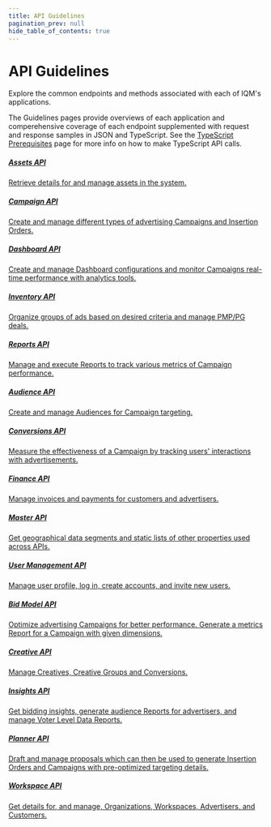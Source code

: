 ```yaml
---
title: API Guidelines
pagination_prev: null
hide_table_of_contents: true
---
```



# API Guidelines

Explore the common endpoints and methods associated with each of IQM's applications.

The Guidelines pages provide overviews of each application and comperehensive coverage of each endpoint supplemented with request and response samples in JSON and TypeScript. See the [TypeScript Prerequisites](/Getting%20Started/Typescript-Prerequisites.mdx) page for more info on how to make TypeScript API calls.

<Columns>
<Column>
  <a class='card' href="Assets-API-Guidelines">
  <Card className='indexCards'>
    <CardHeader>
      <h5><Doc /> Assets API</h5>
    </CardHeader>
    <CardBody>
      Retrieve details for and manage assets in the system.
    </CardBody>
  </Card>
  </a>
  <p />  <a class='card' href="Campaign-API-Guidelines">
    <Card className='indexCards'>
    <CardHeader className='cardHeader'>
      <h5><Doc /> Campaign API</h5>
    </CardHeader>
    <CardBody>
      Create and manage different types of advertising Campaigns and Insertion Orders. 
    </CardBody>
  </Card>
  </a>
    <p /><a class='card' href="Dashboard-API-Guidelines">
      <Card className='indexCards'>
        <CardHeader>
          <h5><Doc /> Dashboard API</h5>
        </CardHeader>
        <CardBody>
          Create and manage Dashboard configurations and monitor Campaigns real-time performance with analytics tools.
        </CardBody>
      </Card>
    </a>
  <p /><a class='card' href="Inventory-API-Guide">
    <Card className='indexCards'>
      <CardHeader>
        <h5><Doc /> Inventory API</h5>
      </CardHeader>
      <CardBody>
        Organize groups of ads based on desired criteria and manage PMP/PG deals.
      </CardBody>
    </Card>
  </a>
  <p /><a class='card' href="Reports-API-Guidelines">
    <Card className='indexCards'>
      <CardHeader>
        <h5><Doc /> Reports API</h5>
      </CardHeader>
      <CardBody>
        Manage and execute Reports to track various metrics of Campaign performance.
      </CardBody>
    </Card>
  </a>
</Column>
<Column>
    <a class='card' href="Audience-API-Guidelines">
    <Card className='indexCards'>
    <CardHeader>
      <h5><Doc /> Audience API</h5>
    </CardHeader>
    <CardBody>
      Create and manage Audiences for Campaign targeting. 
    </CardBody>
  </Card>
  </a>
  <p /><a class='card' href="Conversion-API-Guidelines">
    <Card className='indexCards'>
      <CardHeader>
        <h5><Doc /> Conversions API</h5>
      </CardHeader>
      <CardBody>
        Measure the effectiveness of a Campaign by tracking users' interactions with advertisements.
      </CardBody>
    </Card>
    </a>
  <p /><a class='card' href="Finance-Guidelines">
    <Card className='indexCards'>
      <CardHeader>
        <h5><Doc /> Finance API</h5>
      </CardHeader>
      <CardBody>
        Manage invoices and payments for customers and advertisers.
      </CardBody>
    </Card>
  </a>
  <p /><a class='card' href="Master-API-Guidelines">
    <Card className='indexCards'>
      <CardHeader>
        <h5><Doc /> Master API</h5>
      </CardHeader>
      <CardBody>
        Get geographical data segments and static lists of other properties used across APIs.
      </CardBody>
    </Card>
  </a>
  <p /><a class='card' href="User-Profile-Guidelines">
    <Card className='indexCards'>
      <CardHeader>
        <h5><Doc /> User Management API</h5>
      </CardHeader>
      <CardBody>
        Manage user profile, log in, create accounts, and invite new users.
      </CardBody>
    </Card>
  </a>
</Column>
<Column>
    <a class='card' href="Bid-Model-API-Guidelines">
    <Card className='indexCards'>
    <CardHeader>
      <h5><Doc /> Bid Model API</h5>
    </CardHeader>
    <CardBody>
      Optimize advertising Campaigns for better performance. Generate a metrics Report for a Campaign with given dimensions.
    </CardBody>
  </Card>
  </a>
    <p /><a class='card' href="Creative-API-Guidelines">
      <Card className='indexCards'>
        <CardHeader>
          <h5><Doc /> Creative API</h5>
        </CardHeader>
        <CardBody>
          Manage Creatives, Creative Groups and Conversions.
        </CardBody>
      </Card>
      </a>
  <p /><a class='card' href="Insights-API-Guidelines">
    <Card className='indexCards'>
      <CardHeader>
        <h5><Doc /> Insights API</h5>
      </CardHeader>
      <CardBody>
        Get bidding insights, generate audience Reports for advertisers, and manage Voter Level Data Reports.
      </CardBody>
    </Card>
  </a>
  <p /><a class='card' href="Planner-API-Guidelines">
    <Card className='indexCards'>
      <CardHeader>
        <h5><Doc /> Planner API</h5>
      </CardHeader>
      <CardBody>
        Draft and manage proposals which can then be used to generate Insertion Orders and Campaigns with pre-optimized targeting details. 
      </CardBody>
    </Card>
  </a>
  <p /><a class='card' href="Workspace-Guidelines">
    <Card className='indexCards'>
      <CardHeader>
        <h5><Doc /> Workspace API</h5>
              </CardHeader>
              <CardBody>
                Get details for, and manage, Organizations, Workspaces, Advertisers, and Customers.
              </CardBody>
            </Card>
          </a>
</Column>
</Columns>